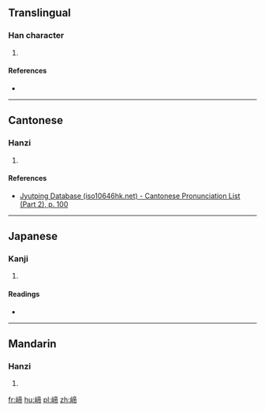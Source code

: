 ==Translingual==

===Han character===
{{Han char|rn=46|rad=山|as=09|sn=12|four=20727|canj=UYBB|ids=⿰山帝}}

# {{defn|Han|sort=山09}}

====References====
* {{Han ref|kx=0315.290|dkj=08253|dj=0616.200|hdz=10788.150|uh=5D39|ud=23865|bh=D8EA|bd=55530}}

----

==Cantonese==

===Hanzi===
{{yue-hanzi|jyut=[[tai4]]|y=tai4}}

# {{defn|lang=yue|sort=山09}}

====References====
* [http://www.iso10646hk.net/jp/document/download.jsp Jyutping Database (iso10646hk.net) - Cantonese Pronunciation List (Part 2), p. 100]

----

==Japanese==

===Kanji===
{{ja-kanji|grade=|rs=山09}}

# {{defn|lang=ja|sort=山09}}

====Readings====
* {{ja-readings|on=[[てい]] (tei), [[だい]] (dai)|kun=}}

----

==Mandarin==

===Hanzi===
{{cmn-hanzi|pin=[[tí]] ([[ti2]])|wg=t'i<sup>2</sup>}}

# {{defn|lang=cmn|sort=山09}}

[[fr:崹]]
[[hu:崹]]
[[pl:崹]]
[[zh:崹]]